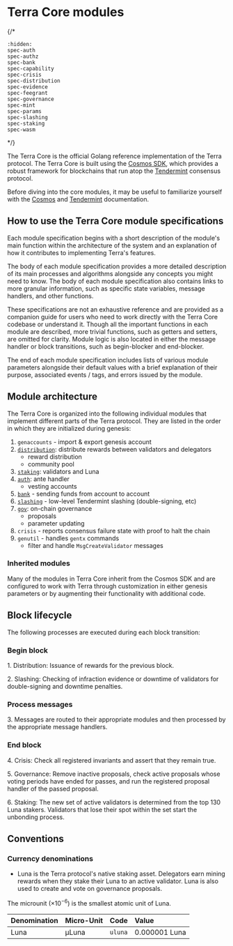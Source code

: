 # Terra Core modules

{/*
```{toctree}
:hidden:
spec-auth
spec-authz
spec-bank
spec-capability
spec-crisis
spec-distribution
spec-evidence
spec-feegrant
spec-governance
spec-mint
spec-params
spec-slashing
spec-staking
spec-wasm
```

*/} 


The Terra Core is the official Golang reference implementation of the Terra protocol.
The Terra Core is built using the [Cosmos SDK](https://cosmos.network/sdk), which provides a robust framework for blockchains that run atop the [Tendermint](https://tendermint.com/) consensus protocol.

Before diving into the core modules, it may be useful to familiarize yourself with the [Cosmos](https://docs.cosmos.network/) and [Tendermint](https://docs.tendermint.com/master/tutorials/go.html) documentation. 

## How to use the Terra Core module specifications

Each module specification begins with a short description of the module's main function within the architecture of the system and an explanation of how it contributes to implementing Terra's features.

The body of each module specification provides a more detailed description of its main processes and algorithms alongside any concepts you might need to know. The body of each module specification also contains links to more granular information, such as specific state variables, message handlers, and other functions.

These specifications are not an exhaustive reference and are provided as a companion guide for users who need to work directly with the Terra Core codebase or understand it. Though all the important functions in each module are described, more trivial functions, such as getters and setters, are omitted for clarity. Module logic is also located in either the message handler or block transitions, such as begin-blocker and end-blocker.

The end of each module specification includes lists of various module parameters alongside their default values with a brief explanation of their purpose, associated events / tags, and errors issued by the module.

## Module architecture

The Terra Core is organized into the following individual modules that implement different parts of the Terra protocol. They are listed in the order in which they are initialized during genesis:

1. `genaccounts` - import & export genesis account
2. [`distribution`](./spec-distribution.mdx): distribute rewards between validators and delegators
   - reward distribution
   - community pool
3. [`staking`](./spec-staking.mdx): validators and Luna
4. [`auth`](./spec-auth.mdx): ante handler
   - vesting accounts
5. [`bank`](./spec-bank.mdx) - sending funds from account to account
6. [`slashing`](./spec-slashing.mdx) - low-level Tendermint slashing (double-signing, etc)
7. [`gov`](./spec-governance.mdx): on-chain governance
    - proposals
    - parameter updating
11. `crisis` - reports consensus failure state with proof to halt the chain
12. `genutil` - handles `gentx` commands
    - filter and handle `MsgCreateValidator` messages

### Inherited modules

Many of the modules in Terra Core inherit from the Cosmos SDK and are configured to work with Terra through customization in either genesis parameters or by augmenting their functionality with additional code.

## Block lifecycle

The following processes are executed during each block transition:

### Begin block

1\. Distribution: Issuance of rewards for the previous block.

2\. Slashing: Checking of infraction evidence or downtime of validators for double-signing and downtime penalties.

### Process messages

3\. Messages are routed to their appropriate modules and then processed by the appropriate message handlers.

### End block

4\. Crisis: Check all registered invariants and assert that they remain true.

5\. Governance: Remove inactive proposals, check active proposals whose voting periods have ended for passes, and run the registered proposal handler of the passed proposal.

6\. Staking: The new set of active validators is determined from the top 130 Luna stakers. Validators that lose their spot within the set start the unbonding process.

## Conventions

### Currency denominations

- Luna is the Terra protocol's native staking asset. Delegators earn mining rewards when they stake their Luna to an active validator. Luna is also used to create and vote on governance proposals.

The microunit ($\times 10^{-6}$) is the smallest atomic unit of Luna.

| Denomination | Micro-Unit | Code    | Value         |
| :----------- | :--------- | :------ | :------------ |
| Luna         | µLuna      | `uluna` | 0.000001 Luna |